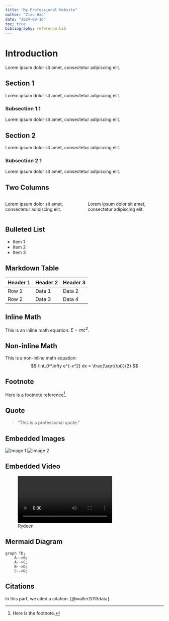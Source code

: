 ```yaml
---
title: "My Professional Website"
author: "Zixu Hao"
date: "2024-09-16"
toc: true
bibliography: reference.bib
---
```


# Introduction

Lorem ipsum dolor sit amet, consectetur adipiscing elit. 

## Section 1

Lorem ipsum dolor sit amet, consectetur adipiscing elit. 

### Subsection 1.1

Lorem ipsum dolor sit amet, consectetur adipiscing elit. 

## Section 2

Lorem ipsum dolor sit amet, consectetur adipiscing elit. 

### Subsection 2.1

Lorem ipsum dolor sit amet, consectetur adipiscing elit. 

## Two Columns

::: {.columns}
::: {.column width="50%"}
Lorem ipsum dolor sit amet, consectetur adipiscing elit.
:::
::: {.column width="50%"}
Lorem ipsum dolor sit amet, consectetur adipiscing elit.
:::
:::

## Bulleted List

- Item 1
- Item 2
- Item 3

## Markdown Table

| Header 1 | Header 2 | Header 3 |
|----------|----------|----------|
| Row 1    | Data 1   | Data 2   |
| Row 2    | Data 3   | Data 4   |

## Inline Math

This is an inline math equation: $E = mc^2$.

## Non-inline Math

This is a non-inline math equation:
$$
\int_0^\infty e^{-x^2} dx = \frac{\sqrt{\pi}}{2}
$$

## Footnote

Here is a footnote reference[^1].

[^1]: Here is the footnote.

## Quote

> "This is a professional quote."

## Embedded Images

![Image 1](.\images\img1.jpg)
![Image 2](.\images\img2.jpg)

## Embedded Video

![Rydeen](.\images\video1.mp4)

## Mermaid Diagram

```mermaid
graph TD;
    A-->B;
    A-->C;
    B-->D;
    C-->D;
```

## Citations

In this part, we cited a citation. [@waller2013data].